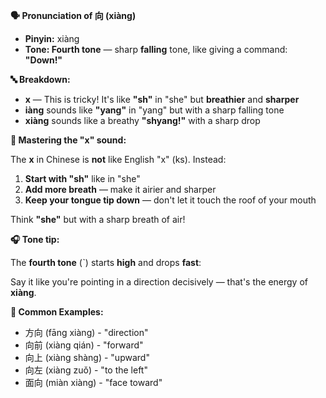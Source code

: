 **🗣️ Pronunciation of 向 (xiàng)**

- **Pinyin:** xiàng
- **Tone: Fourth tone** — sharp **falling** tone, like giving a command: **"Down!"**

**🔤 Breakdown:**

- **x** — This is tricky! It's like **"sh"** in "she" but **breathier** and **sharper**
- **iàng** sounds like **"yang"** in "yang" but with a sharp falling tone
- **xiàng** sounds like a breathy **"shyang!"** with a sharp drop

**🎯 Mastering the "x" sound:**

The **x** in Chinese is **not** like English "x" (ks). Instead:

1. **Start with "sh"** like in "she"
2. **Add more breath** — make it airier and sharper
3. **Keep your tongue tip down** — don't let it touch the roof of your mouth

Think **"she"** but with a sharp breath of air!

**🎧 Tone tip:**

The **fourth tone** (ˋ) starts **high** and drops **fast**:

Say it like you're pointing in a direction decisively — that's the energy of **xiàng**.

**📝 Common Examples:**

- 方向 (fāng xiàng) - "direction"
- 向前 (xiàng qián) - "forward"
- 向上 (xiàng shàng) - "upward"
- 向左 (xiàng zuǒ) - "to the left"
- 面向 (miàn xiàng) - "face toward"
